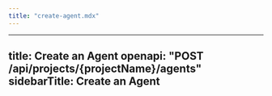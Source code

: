 ```yaml
---
title: "create-agent.mdx"
---
```


---
title: Create an Agent
openapi: "POST /api/projects/{projectName}/agents"
sidebarTitle: Create an Agent
---
